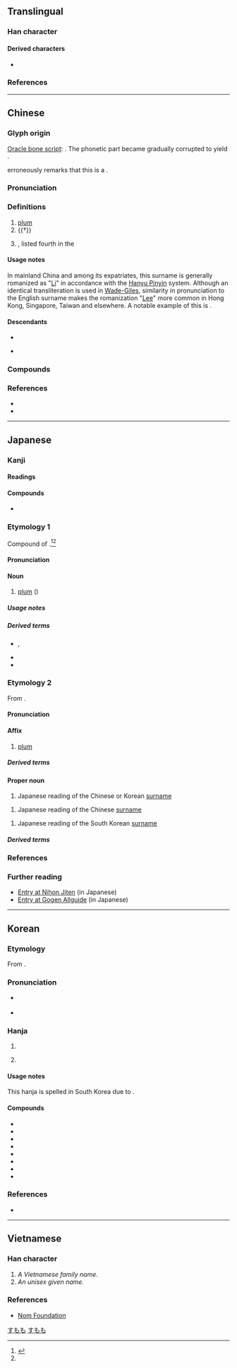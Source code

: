 {{also|季}}
{{character info}}
{{character info|0xf9e1}}
==Translingual==
{{stroke order|strokes=7}}

===Han character===
{{Han char|rn=75|rad=木|as=03|sn=7|four=40407|canj=DND|ids=⿱木子}}

====Derived characters====
* {{l|mul|[[𭇶]], [[𣵎]], [[𣒶]], [[𦁝]], [[𪴏]], [[𦰁]]}}

===References===
{{Han ref|kx=0511.110|dkj=14459|dj=0895.090|hdz=21162.080|uh=674E}}
{{Han ref|uh=F9E1}}

----

==Chinese==
{{zh-forms}}

===Glyph origin===
{{Han etym}}
[[oracle bone script|Oracle bone script]]: {{Han compound|來|子|ls=psc|c1=p|c2=s|t1=wheat}}. The phonetic part {{lang|zh|來}} became gradually corrupted to yield {{zh-l|*木|tree}}.

''{{w|Shuowen}}'' erroneously remarks that this is a {{Han compound|木|子|c1=s|c2=p|t1=tree|ls=psc|nocap=1}}.

===Pronunciation===
{{zh-pron
|m=lǐ
|m-s=ni3
|dg=ли2
|c=lei5
|c-t=lei2
|g=li3
|h=pfs=lí;gd=li3
|j=li2
|mb=sā̤/lǐ
|mb_note=sā̤ - vernacular (plum); lǐ - literary (surname)
|md=lī
|mn=lí
|mn-t=li2
|w=3li
|x=li3
|mc=y
|oc=y
|ma=y
|cat=n,pn
}}

===Definitions===
{{zh-hanzi}}

# [[plum]] {{gloss|[[tree]] and [[fruit]]}}
# {{†}} {{zh-alt-form|理|[[judge]]; [[justice]]}}
# {{surname|zh|nodot=1}}, listed fourth in the ''{{w|Baijiaxing}}''
#: {{zh-x|^李 ^白|{{w|Li Bai|'''Li''' Bai ('''Li''' Bo)}} ([[Tang dynasty]] poet)}}
#: {{zh-x|李 連 杰|{{w|Jet Li|Jet '''Li''' ('''Li''' Lianjie or '''Li''' Yangzhong)}}|C}}

====Usage notes====
In mainland China and among its expatriates, this surname is generally romanized as "[[Li]]" in accordance with the [[Hanyu Pinyin]] system. Although an identical transliteration is used in [[Wade-Giles]], similarity in pronunciation to the English surname makes the romanization "[[Lee]]" more common in Hong Kong, Singapore, Taiwan and elsewhere. A notable example of this is {{w|Bruce Lee}}.

====Descendants====
* {{desc|bor=1|en|Li|Lee}}
* {{desc|bor=1|tl|Dy|Dee}} {{q|via Hokkien}}

===Compounds===
{{zh-der|張王李趙|僵李代桃|夭桃穠李|呼張喚李|小李|張冠李戴|張三李四|公門桃李|夭桃襛李|凡桃俗李|桃李門牆|桃李之教|方桃譬李|李廣難封|歐李|正冠李下|桃來李答|桃李|李代桃僵|李唐|李子|浮瓜沉李|沉李浮瓜|李劉馬夏|瓜李之嫌|投桃報李|檇李|李下|濃桃豔李|李廣射虎|李膺門|桃李滿門|牛李黨爭|李下無蹊|李爾王|桃李爭妍|李杜|李郭同舟|李耳|李靖|李思訓碑|李下瓜田|瓜田李下|桃李爭輝|比張比李|苦李|色豔桃李|鐵拐李|賣李鑽核|豔如桃李|行李箱|道傍李|郁李|門牆桃李|行李|行李袋|道傍苦李|李店|李埠|李集|華李|李榨|李灘|李廟|李樓|西李灣|李寨|李灣|魏李|李富莊|李家河|趙李橋}}

===References===
* {{R:yue:Hanzi}}
* {{thcwd|3231}}

{{zh-cat|Prunus genus plants}}

----

==Japanese==

===Kanji===
{{ja-kanji|grade=n|rs=木03}}

====Readings====
{{ja-readings
|goon=り
|kanon=り
|kun=すもも-
|nanori=もも, い
}}

====Compounds====
* {{ja-r|行%李|こう%り}}

===Etymology 1===
{{ja-kanjitab|yomi=k|alt=酸桃}}

Compound of {{compound|ja|sort=すもも|酸|tr1=su|t1=[[vinegar]]; [[sour]]|桃|tr2=momo|t2=[[peach]]}}.<ref name="KDJ">{{R:Kokugo Dai Jiten}}</ref><ref name="DJR"/>

====Pronunciation====
{{ja-pron|すもも|acc=0|acc_ref=DJR}}

====Noun====
{{ja-noun|すもも|スモモ}}

# [[plum]] ({{taxlink|Prunus salicina|species}})

=====Usage notes=====
{{U:ja:biology|スモモ}}

=====Derived terms=====
{{der-top}}
* {{ja-r|西洋%李|せいよう% すもも}}, {{ja-r|西洋%酸%桃|せいよう% す%もも}}
* {{ja-r|紅%葉%李|べに%ば% すもも}}
* {{ja-r|干し李|ほし すもも}}
{{der-bottom}}

===Etymology 2===
From {{der|ja|ltc|sort=り|-}} {{ltc-l|李}}.

====Pronunciation====
{{ja-pron|yomi=o|り}}

====Affix====
{{ja-pos|affix|り}}

# [[plum]]

=====Derived terms=====
{{col3-u|ja
|{{ja-r|李花|りか}}
|{{ja-r|李下|りか}}
|{{ja-r|回%李|かい%り|rom=-}}, {{ja-r|廻%李|かい%り}}
|{{ja-r|桃%李|とう%り}}
}}

====Proper noun====
{{ja-pos|リ|proper|り}}

# Japanese reading of the Chinese or Korean [[surname]]

{{ja-pos|リー|proper|りい}}

# Japanese reading of the Chinese [[surname]]

{{ja-pos|イ|proper|い}}

# Japanese reading of the South Korean [[surname]]

=====Derived terms=====
{{col3-u|ja
|{{ja-r|李%朝|^り%ちょう}}
|{{ja-r|李詩|りし}}
}}

===References===
<references/>

===Further reading===
* [http://www.nihonjiten.com/data/46045.html Entry at Nihon Jiten] (in Japanese)
* [http://gogen-allguide.com/su/sumomo.html Entry at Gogen Allguide] (in Japanese)

[[Category:ja:Foods|すもも]]
[[Category:ja:Fruits|すもも]]

----

==Korean==

===Etymology===
From {{der|ko|ltc|sort=리|-}} {{ltc-l|李}}. 

{{collapse|
* {{hanja-dongguk|링〯|lǐ}}
* {{hanja-hunmong|니〯|nǐ|樹木#상11A}}
|Historical readings
|bg=#FFFFFF}}

===Pronunciation===
* {{q|initial position}} {{ko-hanja-pron|이|l=y}}
* {{q|non-initial position}} {{ko-hanja-pron|리}}

===Hanja===
{{ko-hanja-search}}
{{ko-hanja|오얏나무|리||이}}

# {{hanja form of|[[리]]/[[이]]|{{surname|ko|A=[[Lee]], the second most common Korean|nodot=1}}.}}
# {{lb|ko|literary}} {{hanja form of|[[리]]/[[이]]|[[plum tree]]}}

====Usage notes====
This hanja is spelled {{ko-l|이}} in South Korea due to {{ko-l|두음 법칙|頭音法則}}.

====Compounds====
{{der-top3|Compounds}}
* {{ko-l|[[이관]]/[[리관]]|李官}}
* {{ko-l|[[이화]]/[[리화]]|李花}}
* {{ko-l|도리|桃李}}
* {{ko-l|우리|牛李}}
* {{ko-l|욱리|郁李}}
* {{ko-l|저리|楮李}}
* {{ko-l|행리|行李}}
* {{ko-l|[[이하부정관]]/[[리하부정관]]|李下不整冠}}
{{der-bottom}}

===References===
* {{R:hanjadoc|4814}}

----

==Vietnamese==

===Han character===
{{vi-readings|reading=lí, lý|rs=木03}}

# ''A Vietnamese family name.''
# ''An unisex given name.''

===References===
* [http://nomfoundation.org/common/nom_details.php?codepoint=674e Nom Foundation]